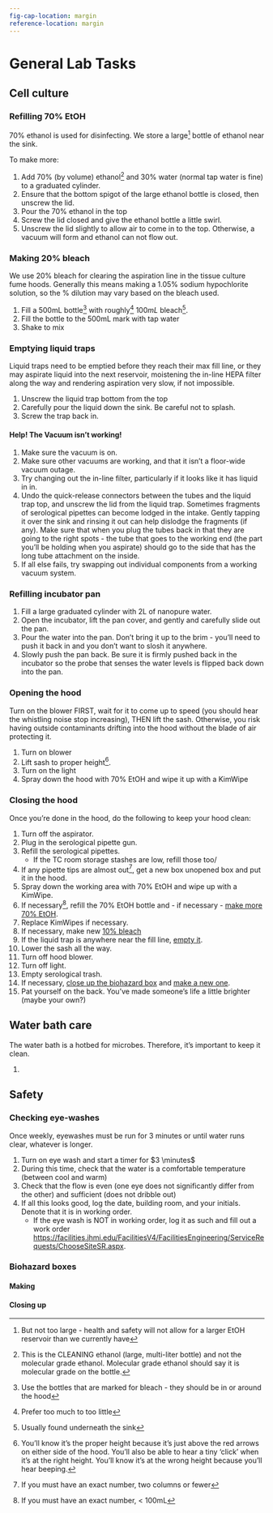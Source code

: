 ```yaml
---
fig-cap-location: margin
reference-location: margin
---
```


# General Lab Tasks

## Cell culture
### Refilling 70% EtOH {#making-etoh}

70% ethanol is used for disinfecting. We store a large^[But not too large - health and safety will not allow for a larger EtOH reservoir than we currently have] bottle of ethanol near the sink.

To make more:

1. Add 70% (by volume) ethanol^[This is the CLEANING ethanol (large, multi-liter bottle) and not the molecular grade ethanol. Molecular grade ethanol should say it is molecular grade on the bottle.] and 30% water (normal tap water is fine) to a graduated cylinder.
2. Ensure that the bottom spigot of the large ethanol bottle is closed, then unscrew the lid.
3. Pour the 70% ethanol in the top
4. Screw the lid closed and give the ethanol bottle a little swirl.
5. Unscrew the lid slightly to allow air to come in to the top. Otherwise, a vacuum will form and ethanol can not flow out.

### Making 20% bleach {#making-bleach}

We use 20% bleach for clearing the aspiration line in the tissue culture fume hoods. Generally this means making a 1.05% sodium hypochlorite solution, so the % dilution may vary based on the bleach used.

1. Fill a 500mL bottle^[Use the bottles that are marked for bleach - they should be in or around the hood] with roughly^[Prefer too much to too little] $100 mL$ bleach^[Usually found underneath the sink]. 
2. Fill the bottle to the 500mL mark with tap water
3. Shake to mix

### Emptying liquid traps {#emptying-liquid-traps}

Liquid traps need to be emptied before they reach their max fill line, or they may aspirate liquid into the next reservoir, moistening the in-line HEPA filter along the way and rendering aspiration very slow, if not impossible.

1. Unscrew the liquid trap bottom from the top
2. Carefully pour the liquid down the sink. Be careful not to splash.
3. Screw the trap back in.

#### Help! The Vacuum isn't working!

1. Make sure the vacuum is on.
2. Make sure other vacuums are working, and that it isn't a floor-wide vacuum outage.
3. Try changing out the in-line filter, particularly if it looks like it has liquid in in.
4. Undo the quick-release connectors between the tubes and the liquid trap top, and unscrew the lid from the liquid trap. Sometimes fragments of serological pipettes can become lodged in the intake. Gently tapping it over the sink and rinsing it out can help dislodge the fragments (if any). Make sure that when you plug the tubes back in that they are going to the right spots - the tube that goes to the working end (the part you'll be holding when you aspirate) should go to the side that has the long tube attachment on the inside. 
5. If all else fails, try swapping out individual components from a working vacuum system.

### Refilling incubator pan

1. Fill a large graduated cylinder with 2L of nanopure water.
2. Open the incubator, lift the pan cover, and gently and carefully slide out the pan. 
3. Pour the water into the pan. Don't bring it up to the brim - you'll need to push it back in and you don't want to slosh it anywhere.
4. Slowly push the pan back. Be sure it is firmly pushed back in the incubator so the probe that senses the water levels is flipped back down into the pan.

### Opening the hood

:::{.callout-warning}
Turn on the blower FIRST, wait for it to come up to speed (you should hear the whistling noise stop increasing), THEN lift the sash. Otherwise, you risk having outside contaminants drifting into the hood without the blade of air protecting it.
:::

1. Turn on blower
2. Lift sash to proper height^[You'll know it's the proper height because it's just above the red arrows on either side of the hood. You'll also be able to hear a tiny 'click' when it's at the right height. You'll know it's at the wrong height because you'll hear beeping.].
3. Turn on the light
4. Spray down the hood with 70% EtOH and wipe it up with a KimWipe 

### Closing the hood

Once you're done in the hood, do the following to keep your hood clean:

1. Turn off the aspirator.
2. Plug in the serological pipette gun.
3. Refill the serological pipettes.
   - If the TC room storage stashes are low, refill those too/
4. If any pipette tips are almost out^[If you must have an exact number, two columns or fewer], get a new box unopened box and put it in the hood.
5. Spray down the working area with 70% EtOH and wipe up with a KimWipe.
6. If necessary^[If you must have an exact number, < 100mL], refill the 70% EtOH bottle and - if necessary - [make more 70% EtOH](#making-etoh).
6. Replace KimWipes if necessary.
7. If necessary, make new [10% bleach](#making-bleach)
8. If the liquid trap is anywhere near the fill line, [empty it](#emptying-liquid-traps).
9. Lower the sash all the way.
10. Turn off hood blower.
11. Turn off light.
12. Empty serological trash.
13. If necessary, [close up the biohazard box](#closing-biohazard-box) and [make a new one](#making-biohazard-box).
14. Pat yourself on the back. You've made someone's life a little brighter (maybe your own?)

## Water bath care

The water bath is a hotbed for microbes. Therefore, it's important to keep it clean.

1. 

## Safety
### Checking eye-washes

Once weekly, eyewashes must be run for 3 minutes or until water runs clear, whatever is longer. 

1. Turn on eye wash and start a timer for $3 \minutes$
2. During this time, check that the water is a comfortable temperature (between cool and warm)
3. Check that the flow is even (one eye does not significantly differ from the other) and sufficient (does not dribble out)
4. If all this looks good, log the date, building room, and your initials. Denote that it is in working order.
   - If the eye wash is NOT in working order, log it as such and fill out a work order [https://facilities.jhmi.edu/FacilitiesV4/FacilitiesEngineering/ServiceRequests/ChooseSiteSR.aspx](here).
   
### Biohazard boxes

#### Making {#making-biohazard-box}
#### Closing up {#closing-biohazard-box}
